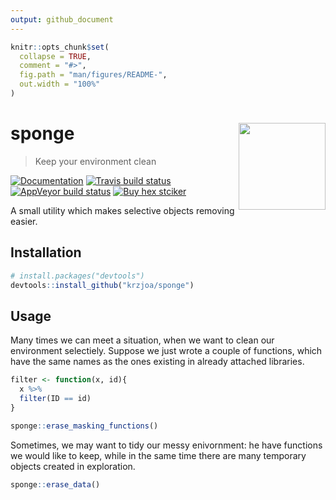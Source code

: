 ```yaml
---
output: github_document
---
```


<!-- README.md is generated from README.Rmd. Please edit that file -->

```r
knitr::opts_chunk$set(
  collapse = TRUE,
  comment = "#>",
  fig.path = "man/figures/README-",
  out.width = "100%"
)
```

# sponge <img src='man/figures/logo.png' align="right" height="139" />

> Keep your environment clean

<!-- badges: start -->
[![Documentation](https://img.shields.io/badge/documentation-sponge-orange.svg?colorB=E91E63)](http://krzjoa.github.io/sponge/)
[![Travis build status](https://travis-ci.org/krzjoa/sponge.svg?branch=master)](https://travis-ci.org/krzjoa/sponge)
[![AppVeyor build status](https://ci.appveyor.com/api/projects/status/github/krzjoa/sponge?branch=master&svg=true)](https://ci.appveyor.com/project/krzjoa/sponge)
[![Buy hex stciker](https://img.shields.io/badge/buy%20hex-sponge-green)](https://www.redbubble.com/people/krzjoa/works/44569100-sponge-r-package-hex?asc=u&kind=sticker&p=sticker&size=small)
<!-- badges: end -->

A small utility which makes selective objects removing easier.

## Installation

``` r
# install.packages("devtools")
devtools::install_github("krzjoa/sponge")
```

## Usage

Many times we can meet a situation, when we want to clean our environment selectiely.
Suppose we just wrote a couple of functions, which have the same names as the ones
existing in already attached libraries.

```r
filter <- function(x, id){
  x %>% 
  filter(ID == id)
}

sponge::erase_masking_functions()
```

Sometimes, we may want to tidy our messy enivornment: he have functions we would like to keep, while in the same time there are many temporary objects created in exploration.

```r
sponge::erase_data()
```




